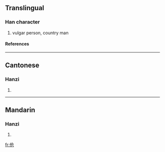 {{see|傖}}

==Translingual==
===Han character===
{{Han char|rn=9|rad=人|as=04|sn=6|four=|canj=人人尸山 (OOSU)}}
# vulgar person, country man
====References====
{{Han ref|kx=0096.121|hdz=10124.140|uh=4F27|ud=20263}}
----
==Cantonese==
===Hanzi===
{{yue-hanzi|jyut=|y=chaang4, chong1}}
# {{defn|Cantonese}}
----
==Mandarin==
===Hanzi===
{{cmn-hanzi|tra=傖|pin=[[cāng]] ([[cang1]])|wg=ts'ang<sup>1</sup>}}
# {{defn|Mandarin}}




[[fr:伧]]